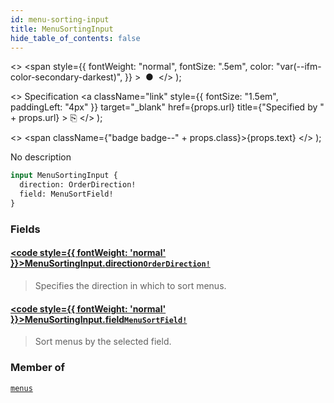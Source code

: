 ```yaml
---
id: menu-sorting-input
title: MenuSortingInput
hide_table_of_contents: false
---
```


  <>
    <span
      style={{
        fontWeight: "normal",
        fontSize: ".5em",
        color: "var(--ifm-color-secondary-darkest)",
      }}
    >
      &nbsp;●&nbsp;
    </span>
  </>
);

  <>
    Specification
    <a
      className="link"
      style={{ fontSize: "1.5em", paddingLeft: "4px" }}
      target="\_blank"
      href={props.url}
      title={"Specified by " + props.url}
    >
      ⎘
    </a>
  </>
);

  <>
    <span className={"badge badge--" + props.class}>{props.text}</span>
  </>
);

No description

```graphql
input MenuSortingInput {
  direction: OrderDirection!
  field: MenuSortField!
}
```

### Fields

#### [<code style={{ fontWeight: 'normal' }}>MenuSortingInput.<b>direction</b></code>](#)<Bullet />[`OrderDirection!`](../../../storefront/miscellaneous/enums/order-direction) <Badge class="secondary" text="non-null"/> <Badge class="secondary" text="enum"/>

> Specifies the direction in which to sort menus.

#### [<code style={{ fontWeight: 'normal' }}>MenuSortingInput.<b>field</b></code>](#)<Bullet />[`MenuSortField!`](../../../storefront/miscellaneous/enums/menu-sort-field) <Badge class="secondary" text="non-null"/> <Badge class="secondary" text="enum"/>

> Sort menus by the selected field.

### Member of

[`menus`](../../../storefront/miscellaneous/queries/menus) <Badge class="secondary" text="query"/>
